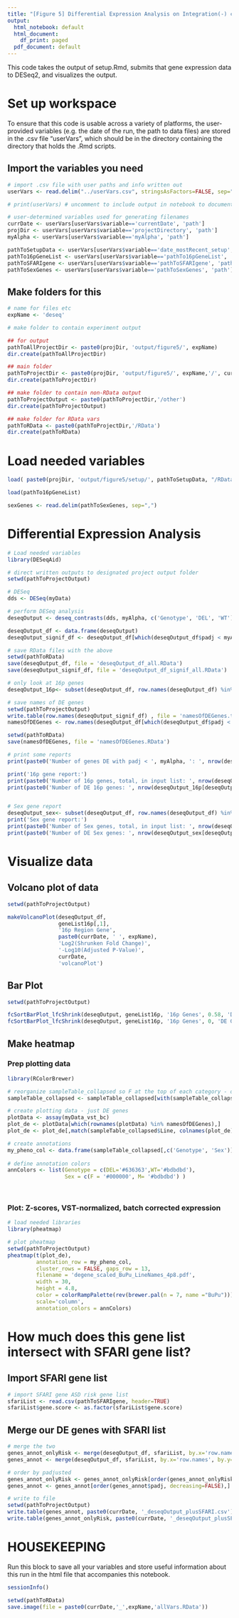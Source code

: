 ```yaml
---
title: "[Figure 5] Differential Expression Analysis on Integration(-) clones"
output:
  html_notebook: default
  html_document:
    df_print: paged
  pdf_document: default
---
```


This code takes the output of setup.Rmd, submits that gene expression data to DESeq2, and visualizes the output.

# Set up workspace

To ensure that this code is usable across a variety of platforms, the user-provided variables (e.g. the date of the run, the path to data files) are stored in the .csv file "userVars", which should be in the directory containing the directory that holds the .Rmd scripts.

## Import the variables you need
```r
# import .csv file with user paths and info written out
userVars <- read.delim("../userVars.csv", stringsAsFactors=FALSE, sep=",")

# print(userVars) # uncomment to include output in notebook to document variables in .html notebook output for this run

# user-determined variables used for generating filenames
currDate <- userVars[userVars$variable=='currentDate', 'path']
projDir <- userVars[userVars$variable=='projectDirectory', 'path']
myAlpha <- userVars[userVars$variable=='myAlpha', 'path']

pathToSetupData <- userVars[userVars$variable=='date_mostRecent_setup', 'path']
pathTo16pGeneList <- userVars[userVars$variable=='pathTo16pGeneList', 'path']
pathToSFARIgene <- userVars[userVars$variable=='pathToSFARIgene', 'path']
pathToSexGenes <- userVars[userVars$variable=='pathToSexGenes', 'path']

```

## Make folders for this
```r
# name for files etc
expName <- 'deseq'

# make folder to contain experiment output

## for output
pathToAllProjectDir <- paste0(projDir, 'output/figure5/', expName)
dir.create(pathToAllProjectDir)

## main folder
pathToProjectDir <- paste0(projDir, 'output/figure5/', expName,'/', currDate)
dir.create(pathToProjectDir)

## make folder to contain non-RData output
pathToProjectOutput <- paste0(pathToProjectDir,'/other')
dir.create(pathToProjectOutput)

## make folder for RData vars
pathToRData <- paste0(pathToProjectDir,'/RData')
dir.create(pathToRData)

```

# Load needed variables
```r
load( paste0(projDir, 'output/figure5/setup/', pathToSetupData, "/RData/", pathToSetupData, "_setup_DESeqWorkspace.RData") )

load(pathTo16pGeneList)

sexGenes <- read.delim(pathToSexGenes, sep=",")
```


# Differential Expression Analysis
```r
# Load needed variables
library(DESeqAid)

# direct written outputs to designated project output folder
setwd(pathToProjectOutput)

# DESeq
dds <- DESeq(myData)

# perform DESeq analysis
deseqOutput <- deseq_contrasts(dds, myAlpha, c('Genotype', 'DEL', 'WT'), 'WTvDEL_collapsed', currDate, expName, geneList16p)

deseqOutput_df <- data.frame(deseqOutput)
deseqOutput_signif_df <- deseqOutput_df[which(deseqOutput_df$padj < myAlpha),]

# save RData files with the above
setwd(pathToRData)
save(deseqOutput_df, file = 'deseqOutput_df_all.RData')
save(deseqOutput_signif_df, file = 'deseqOutput_df_signif_all.RData')

# only look at 16p genes
deseqOutput_16p<- subset(deseqOutput_df, row.names(deseqOutput_df) %in% geneList16p[,1] )

# save names of DE genes
setwd(pathToProjectOutput)
write.table(row.names(deseqOutput_signif_df) , file = 'namesOfDEGenes.txt', quote = FALSE, row.names=FALSE, col.names=FALSE)
namesOfDEGenes <- row.names(deseqOutput_df[which(deseqOutput_df$padj < myAlpha),])

setwd(pathToRData)
save(namesOfDEGenes, file = 'namesOfDEGenes.RData')

# print some reports
print(paste0('Number of genes DE with padj < ', myAlpha, ': ', nrow(deseqOutput_signif_df)) )

print('16p gene report:')
print(paste0('Number of 16p genes, total, in input list: ', nrow(deseqOutput_16p)))
print(paste0('Number of DE 16p genes: ', nrow(deseqOutput_16p[deseqOutput_16p$padj < myAlpha,])))


# Sex gene report
deseqOutput_sex<- subset(deseqOutput_df, row.names(deseqOutput_df) %in% sexGenes[,1] )
print('Sex gene report:')
print(paste0('Number of Sex genes, total, in input list: ', nrow(deseqOutput_sex)))
print(paste0('Number of DE Sex genes: ', nrow(deseqOutput_sex[deseqOutput_sex$padj < myAlpha,])))

```



# Visualize data

## Volcano plot of data
```r
setwd(pathToProjectOutput)

makeVolcanoPlot(deseqOutput_df, 
                geneList16p[,1], 
                '16p Region Gene', 
                paste0(currDate, ' ', expName), 
                'Log2(Shrunken Fold Change)', 
                '-Log10(Adjusted P-Value)',
                currDate,
                'volcanoPlot')

```

## Bar Plot
```r
setwd(pathToProjectOutput)

fcSortBarPlot_lfcShrink(deseqOutput, geneList16p, '16p Genes', 0.58, 'DE Genes using design = ~Sex + GrowBatch + Genotype', 30, 7)
fcSortBarPlot_lfcShrink(deseqOutput, geneList16p, '16p Genes', 0, 'DE Genes using design = ~Sex + GrowBatch + Genotype', 12, 5)


```


## Make heatmap
### Prep plotting data
```r

library(RColorBrewer)

# reorganize sampleTable_collapsed so F at the top of each category - order by two cols, Genotype and Sex
sampleTable_collapsed <- sampleTable_collapsed[with(sampleTable_collapsed, order(Genotype, Sex)), ]

# create plotting data - just DE genes
plotData <- assay(myData_vst_bc)
plot_de <- plotData[which(rownames(plotData) %in% namesOfDEGenes),]
plot_de <- plot_de[,match(sampleTable_collapsed$Line, colnames(plot_de))]

# create annotations
my_pheno_col <- data.frame(sampleTable_collapsed[,c('Genotype', 'Sex')])
  
# define annotation colors
annColors <- list(Genotype = c(DEL='#636363',WT='#bdbdbd'),
                  Sex = c(F = '#000000', M= '#bdbdbd') )

  
```


### Plot: Z-scores, VST-normalized, batch corrected expression
```r

# load needed libraries
library(pheatmap)

# plot pheatmap
setwd(pathToProjectOutput)
pheatmap(t(plot_de), 
         annotation_row = my_pheno_col, 
         cluster_rows = FALSE, gaps_row = 13, 
         filename = 'degene_scaled_BuPu_LineNames_4p8.pdf', 
         width = 30, 
         height = 4.8, 
         color = colorRampPalette(rev(brewer.pal(n = 7, name ="BuPu")))(100),
         scale='column',
         annotation_colors = annColors)

```




# How much does this gene list intersect with SFARI gene list?

## Import SFARI gene list
```r
# import SFARI gene ASD risk gene list
sfariList <- read.csv(pathToSFARIgene, header=TRUE)
sfariList$gene.score <- as.factor(sfariList$gene.score)

```


## Merge our DE genes with SFARI list
```r

# merge the two
genes_annot_onlyRisk <- merge(deseqOutput_df, sfariList, by.x='row.names', by.y='gene.symbol')
genes_annot <- merge(deseqOutput_df, sfariList, by.x='row.names', by.y='gene.symbol', all=TRUE)

# order by padjusted
genes_annot_onlyRisk <- genes_annot_onlyRisk[order(genes_annot_onlyRisk$padj, decreasing=FALSE),]
genes_annot <- genes_annot[order(genes_annot$padj, decreasing=FALSE),]

# write to file
setwd(pathToProjectOutput)
write.table(genes_annot, paste0(currDate, '_deseqOutput_plusSFARI.csv'), quote=FALSE)
write.table(genes_annot_onlyRisk, paste0(currDate, '_deseqOutput_plusSFARI_sfariRiskOnly.csv'), quote=FALSE)


```


# HOUSEKEEPING
Run this block to save all your variables and store useful information about this run in the html file that accompanies this notebook.
```r
sessionInfo()

setwd(pathToRData)
save.image(file = paste0(currDate,'_',expName,'allVars.RData'))

```


